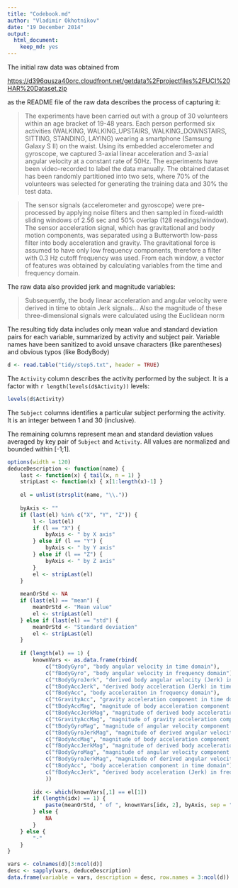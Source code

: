 ```yaml
---
title: "Codebook.md"
author: "Vladimir Okhotnikov"
date: "19 December 2014"
output:
  html_document:
    keep_md: yes
---
```


The initial raw data was obtained from 

[https://d396qusza40orc.cloudfront.net/getdata%2Fprojectfiles%2FUCI%20HAR%20Dataset.zip](https://d396qusza40orc.cloudfront.net/getdata%2Fprojectfiles%2FUCI%20HAR%20Dataset.zip)

as the README file of the raw data describes the process of capturing it:

> The experiments have been carried out with a group of 30 volunteers within an 
> age bracket of 19-48 years. Each person performed six activities (WALKING, 
> WALKING_UPSTAIRS, WALKING_DOWNSTAIRS, SITTING, STANDING, LAYING) wearing a 
> smartphone (Samsung Galaxy S II) on the waist. Using its embedded 
> accelerometer and gyroscope, we captured 3-axial linear acceleration and 
> 3-axial angular velocity at a constant rate of 50Hz. The experiments have 
> been video-recorded to label the data manually. The obtained dataset has been 
> randomly partitioned into two sets, where 70% of the volunteers was selected 
> for generating the training data and 30% the test data. 

> The sensor signals (accelerometer and gyroscope) were pre-processed by 
> applying noise filters and then sampled in fixed-width sliding windows of 
> 2.56 sec and 50% overlap (128 readings/window). The sensor acceleration 
> signal, which has gravitational and body motion components, was separated 
> using a Butterworth low-pass filter into body acceleration and gravity. The 
> gravitational force is assumed to have only low frequency components, 
> therefore a filter with 0.3 Hz cutoff frequency was used. From each window, 
> a vector of features was obtained by calculating variables from the time 
> and frequency domain.

The raw data also provided jerk and magnitude variables:

> Subsequently, the body linear acceleration and angular velocity were derived 
> in time to obtain Jerk signals... Also the magnitude of these 
> three-dimensional signals were calculated using the Euclidean norm 

The resulting tidy data includes only mean value and standard deviation pairs 
for each variable, summarized by activity and subject pair. Variable names
have been sanitized to avoid unsave characters (like parentheses) and obvious
typos (like BodyBody)

```r
d <- read.table("tidy/step5.txt", header = TRUE)
```

The `Activity` column describes the activity performed by the subject. It is a 
factor with `r length(levels(d$Activity))` levels: 
```r
levels(d$Activity)
```

The `Subject` columns identifies a particular subject performing the activity. 
It is an integer between 1 and 30 (inclusive).

The remaining columns represent mean and standard deviation values averaged by 
key pair of `Subject` and `Activity`. All values are normalized and bounded 
within [-1;1].

```r
options(width = 120)
deduceDescription <- function(name) {
    last <- function(x) { tail(x, n = 1) }
    stripLast <- function(x) { x[1:length(x)-1] }
    
    el = unlist(strsplit(name, "\\."))
    
    byAxis <- ""
    if (last(el) %in% c("X", "Y", "Z")) {
        l <- last(el)
        if (l == "X") {
            byAxis <- " by X axis"
        } else if (l == "Y") {
            byAxis <- " by Y axis"
        } else if (l == "Z") {
            byAxis <- " by Z axis"
        }
        el <- stripLast(el)
    }
    
    meanOrStd <- NA
    if (last(el) == "mean") {
        meanOrStd <- "Mean value"
        el <- stripLast(el)
    } else if (last(el) == "std") {
        meanOrStd <- "Standard deviation"
        el <- stripLast(el)
    }
    
    if (length(el) == 1) {
        knownVars <- as.data.frame(rbind(
            c("tBodyGyro", "body angular velocity in time domain"),
            c("fBodyGyro", "body angular velocity in frequency domain"),
            c("tBodyGyroJerk", "derived body angular velocity (Jerk) in time domain"),
            c("tBodyAccJerk", "derived body acceleration (Jerk) in time domain"),
            c("fBodyAcc", "body acceleraiton in frequency domain"),
            c("tGravityAcc", "gravity acceleration component in time domain"),
            c("tBodyAccMag", "magnitude of body acceleration component in time domain"),
            c("tBodyAccJerkMag", "magnitude of derived body acceleration (Jerk) in time domain"),
            c("tGravityAccMag", "magnitude of gravity acceleration component in time domain"),
            c("tBodyGyroMag", "magnitude of angular velocity component in time domain"),
            c("tBodyGyroJerkMag", "magnitude of derived angular velocity (Jerk) in time domain"),
            c("fBodyAccMag", "magnitude of body acceleration component in frequency domain"),
            c("fBodyAccJerkMag", "magnitude of derived body acceleration (Jerk) in frequency domain"),
            c("fBodyGyroMag", "magnitude of angular velocity component in frequency domain"),
            c("fBodyGyroJerkMag", "magnitude of derived angular velocity (Jerk) in frequency domain"),
            c("tBodyAcc", "body acceleration component in time domain"),
            c("fBodyAccJerk", "derived body acceleration (Jerk) in frequency domain")
            ))
        
        idx <- which(knownVars[,1] == el[1])
        if (length(idx) == 1) {
            paste(meanOrStd, " of ", knownVars[idx, 2], byAxis, sep = "")
        } else {
            NA
        }
    } else {
        "-"
    }
}

vars <- colnames(d)[3:ncol(d)]
desc <- sapply(vars, deduceDescription)
data.frame(variable = vars, description = desc, row.names = 3:ncol(d))
```